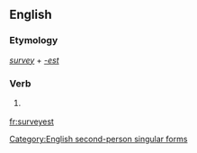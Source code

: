 ==English==

===Etymology===
''[[survey]]'' + ''[[-est]]''

===Verb===
{{en-verb form}}

# {{context|archaic}} {{form of|Second-person singular simple present form|survey}}

[[Category:English second-person singular forms]]

[[fr:surveyest]]